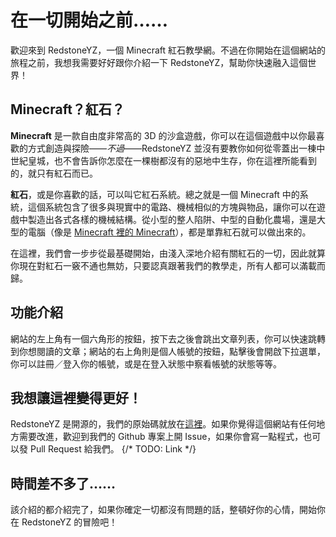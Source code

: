 # 在一切開始之前……
歡迎來到 RedstoneYZ，一個 Minecraft 紅石教學網。不過在你開始在這個網站的旅程之前，我想我需要好好跟你介紹一下 RedstoneYZ，幫助你快速融入這個世界！

## Minecraft？紅石？
**Minecraft** 是一款自由度非常高的 3D 的沙盒遊戲，你可以在這個遊戲中以你最喜歡的方式創造與探險——<i>不過</i>——RedstoneYZ 並沒有要教你如何從零蓋出一棟中世紀皇城，也不會告訴你怎麼在一棵樹都沒有的惡地中生存，你在這裡所能看到的，就只有紅石而已。

**紅石**，或是你喜歡的話，可以叫它紅石系統。總之就是一個 Minecraft 中的系統，這個系統包含了很多與現實中的電路、機械相似的方塊與物品，讓你可以在遊戲中製造出各式各樣的機械結構。從小型的整人陷阱、中型的自動化農場，還是大型的電腦（像是 <a href="https://www.youtube.com/watch?v=-BP7DhHTU-I">Minecraft 裡的 Minecraft</a>），都是單靠紅石就可以做出來的。

在這裡，我們會一步步從最基礎開始，由淺入深地介紹有關紅石的一切，因此就算你現在對紅石一竅不通也無妨，只要認真跟著我們的教學走，所有人都可以滿載而歸。

## 功能介紹
網站的左上角有一個六角形的按鈕，按下去之後會跳出文章列表，你可以快速跳轉到你想閱讀的文章；網站的右上角則是個人帳號的按鈕，點擊後會開啟下拉選單，你可以註冊／登入你的帳號，或是在登入狀態中察看帳號的狀態等等。

## 我想讓這裡變得更好！
RedstoneYZ 是開源的，我們的原始碼就放在<a href="https://github.com/RedstoneYZ/RedstoneYZ">這裡</a>。如果你覺得這個網站有任何地方需要改進，歡迎到我們的 Github 專案上開 Issue，如果你會寫一點程式，也可以發 Pull Request 給我們。
{/* TODO: Link */}

## 時間差不多了……
該介紹的都介紹完了，如果你確定一切都沒有問題的話，整頓好你的心情，開始你在 RedstoneYZ 的冒險吧！
